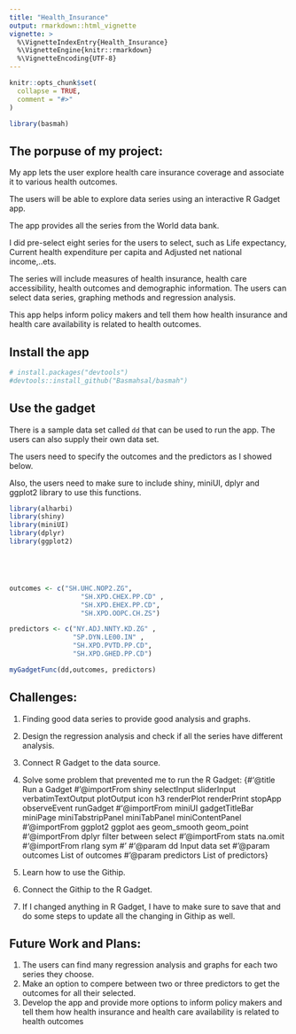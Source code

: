 ```yaml
---
title: "Health_Insurance"
output: rmarkdown::html_vignette
vignette: >
  %\VignetteIndexEntry{Health_Insurance}
  %\VignetteEngine{knitr::rmarkdown}
  %\VignetteEncoding{UTF-8}
---
```


```r
knitr::opts_chunk$set(
  collapse = TRUE,
  comment = "#>"
)
```

```r
library(basmah)
```

## The porpuse of my project:


My app lets the user explore health care insurance coverage and associate it to various health outcomes.

The users will be able to explore data series using an interactive R Gadget app.

The app provides all the series from the World data bank. 

I did pre-select eight series for the users to select, such as Life expectancy, Current health expenditure per capita and Adjusted net national income,..ets.  

The series will include measures of health insurance, health care accessibility, health outcomes and demographic information. 
The users can select data series, graphing methods and regression analysis.

This app helps inform policy makers and tell them how health insurance and health care availability is related to health outcomes.



## Install the app

```r
# install.packages("devtools")
#devtools::install_github("Basmahsal/basmah")

```


## Use the gadget

There is a sample data set called `dd` that can be used to run the app. 
The users can also supply their own data set. 

The users need to specify the outcomes and the predictors as I showed below.

Also, the users need to make sure to include shiny, miniUI, dplyr and ggplot2 library to use this functions. 

```r
library(alharbi)
library(shiny)
library(miniUI)
library(dplyr)
library(ggplot2)





outcomes <- c("SH.UHC.NOP2.ZG",
                  "SH.XPD.CHEX.PP.CD" ,
                  "SH.XPD.EHEX.PP.CD",
                  "SH.XPD.OOPC.CH.ZS")

predictors <- c("NY.ADJ.NNTY.KD.ZG" ,
                "SP.DYN.LE00.IN" ,
                "SH.XPD.PVTD.PP.CD",
                "SH.XPD.GHED.PP.CD")

myGadgetFunc(dd,outcomes, predictors)
```

## Challenges:

1. Finding good data series to provide good analysis and graphs.
2. Design the regression analysis and check if all the series have different analysis.
3. Connect R Gadget to the data source.
4. Solve some problem that prevented me to run the R Gadget:
{#'@title Run a Gadget
#'@importFrom shiny selectInput sliderInput verbatimTextOutput plotOutput icon h3 renderPlot renderPrint stopApp observeEvent runGadget
#'@importFrom miniUI gadgetTitleBar miniPage miniTabstripPanel miniTabPanel miniContentPanel
#'@importFrom ggplot2 ggplot aes geom_smooth geom_point
#'@importFrom dplyr filter between select
#'@importFrom stats na.omit
#'@importFrom rlang sym
#'
#'@param dd Input data set
#'@param outcomes List of outcomes
#'@param predictors List of predictors} 

5. Learn how to use the Githip.
6. Connect the Githip to the R Gadget.
7. If I changed anything in R Gadget, I have to make sure to save that and do some steps to update all the changing in Githip as well.


## Future Work and Plans:
1. The users can find many regression analysis and graphs for each two series they choose.
2. Make an option to compere between two or three predictors to get the outcomes for all their selected.
3. Develop the app and provide more options to inform policy makers and tell them how health insurance and health care availability is related to health outcomes







